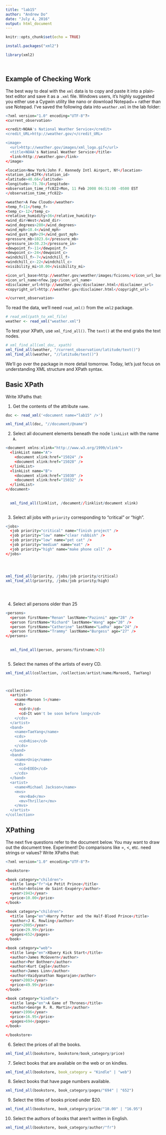 ```yaml
---
title: "lab15"
author: "Andrew Do"
date: "July 4, 2016"
output: html_document
---
```


```r
knitr::opts_chunk$set(echo = TRUE)

install.packages("xml2")

library(xml2)




```

## Example of Checking Work
The best way to deal with the `xml` data is to copy and paste it into a plain-text editor and save it as a `.xml` file.  Windows users, it's highly suggested you either use a Cygwin utility like nano or download Notepad++ rather than use Notepad.  I've saved the following data into `weather.xml` in the lab folder:

```r
<?xml version="1.0" encoding="UTF-8"?>
<current_observation>

<credit>NOAA's National Weather Service</credit>
<credit_URL>http://weather.gov/</credit_URL>

<image>
  <url>http://weather.gov/images/xml_logo.gif</url>
  <title>NOAA's National Weather Service</title>
  <link>http://weather.gov</link>
</image>

<location>New York/John F. Kennedy Intl Airport, NY</location>
<station_id>KJFK</station_id>
<latitude>40.66</latitude>
<longitude>-73.78</longitude>
<observation_time_rfc822>Mon, 11 Feb 2008 06:51:00 -0500 EST
</observation_time_rfc822>

<weather>A Few Clouds</weather>
<temp_f>11</temp_f>
<temp_c>-12</temp_c>
<relative_humidity>36</relative_humidity>
<wind_dir>West</wind_dir>
<wind_degrees>280</wind_degrees>
<wind_mph>18.4</wind_mph>
<wind_gust_mph>29</wind_gust_mph>
<pressure_mb>1023.6</pressure_mb>
<pressure_in>30.23</pressure_in>
<dewpoint_f>-11</dewpoint_f>
<dewpoint_c>-24</dewpoint_c>
<windchill_f>-7</windchill_f>
<windchill_c>-22</windchill_c>
<visibility_mi>10.00</visibility_mi>

<icon_url_base>http://weather.gov/weather/images/fcicons/</icon_url_base>
<icon_url_name>nfew.jpg</icon_url_name>
<disclaimer_url>http://weather.gov/disclaimer.html</disclaimer_url>
<copyright_url>http://weather.gov/disclaimer.html</copyright_url>

</current_observation>
```

To read the data, we'll need `read_xml()` from the `xml2` package.
```r
# read_xml(path_to_xml_file)
weather <- read_xml("weather.xml")

```

To test your XPath, use `xml_find_all()`.  The `text()` at the end grabs the text nodes.
```r
# xml_find_all(xml_doc, xpath)
xml_find_all(weather, "/current_observation/latitude/text()")
xml_find_all(weather, "//latitude/text()")


```

We'll go over the package in more detail tomorrow.  Today, let's just focus on understanding XML structure and XPath syntax.

## Basic XPath


Write XPaths that:

1. Get the contents of the attribute `name`.
```r
doc <- read_xml('<document name="lab15" />')

xml_find_all(doc, "//document/@name")
```
2. Select all document elements beneath the node `linkList` with the name `A`.
```r
<document xmlns:xlink="http://www.w3.org/1999/xlink">
  <linkList name="A">
    <document xlink:href="15024" />
    <document xlink:href="15028" />
  </linkList>
  <linkList name="B">
    <document xlink:href="15030" />
    <document xlink:href="15032" />
  </linkList>
</document>
  
  
  xml_find_all(linklist, /document//linklist/document xlink)
  
```

3. Select all jobs with `priority` corresponding to "critical" or "high".
```r
<jobs>
  <job priority="critical" name="finish project" />
  <job priority="low" name="clear rubbish" />
  <job priority="low" name="pet cat" />
  <job priority="medium" name="eat" />
  <job priority="high" name="make phone call" />
</jobs>
  

  

xml_find_all(priority, /jobs/job priority/critical) 
xml_find_all(priority, /jobs/job priority/high)

  
  
```

4. Select all persons older than 25
```r
<persons>
  <person firstName="Renan" lastName="Pazinni" age="28" />
  <person firstName="Richard" lastName="Wang" age="20" />
  <person firstName="Catherine" lastName="Ladha" age="24" />
  <person firstName="Trammy" lastName="Burgess" age="27" />
</persons>
  
  
  xml_find_all(person, persons/firstname/>25)
  
```

5. Select the names of the artists of every CD.

```r


xml_find_all(collection, /collection/artist/name/Maroon5, TaeYang)



<collection>
  <artist>
    <name>Maroon 5</name>
    <cds>
      <cd>V</cd>
      <cd>It won't be soon before long</cd>
    </cds>
  </artist>
  <band>
    <name>TaeYang</name>
    <cds>
      <cd>Rise</cd>
    </cds>
  </band>
  <band>
    <name>Uniq</name>
    <cds>
      <cd>EOEO</cd>
    </cds>
  </band>
  <artist>
    <name>Michael Jackson</name>
    <mvs>
      <mv>Bad</mv>
      <mv>Thriller</mv>
    </mvs>
  </artist>
</collection>
```
## XPathing

The next five questions refer to the document below.  You may want to draw out the document tree.  Experiment! Do comparisons like =, <, etc. need strings or values? Write XPaths that:

```r
<?xml version="1.0" encoding="UTF-8"?>

<bookstore>

<book category="children">
  <title lang="fr">Le Petit Prince</title>
  <author>Antoine de Saint-Exupéry</author>
  <year>1943</year>
  <price>10.00</price>
</book>

<book category="children">
  <title lang="en">Harry Potter and the Half-Blood Prince</title>
  <author>J K. Rowling</author>
  <year>2005</year>
  <price>29.99</price>
  <pages>652</pages>
</book>

<book category="web">
  <title lang="en">XQuery Kick Start</title>
  <author>James McGovern</author>
  <author>Per Bothner</author>
  <author>Kurt Cagle</author>
  <author>James Linn</author>
  <author>Vaidyanathan Nagarajan</author>
  <year>2003</year>
  <price>49.99</price>
</book>

<book category="kindle">
  <title lang="en">A Game of Thrones</title>
  <author>George R. R. Martin</author>
  <year>1996</year>
  <price>16.95</price>
  <pages>694</pages>
</book>

</bookstore>
```

6.  Select the prices of all the books.

```r

xml_find_all(bookstore, bookstore/book_category/price)

```



7.  Select books that are available on the web or on kindles.

```r

xml_find_all(bookstore, book_category = "Kindle" | "web")

```

8.  Select books that have page numbers available.

```r

xml_find_all(bookstore, book_category/pages/"694" | "652")

```

9.  Select the titles of books priced under $20.

```r

xml_find_all(bookstore, book_category/price/"10.00" | "16.95")

```

10. Select the authors of books that aren't written in English.

```r

xml_find_all(bookstore, book_category/author/"fr")

```

